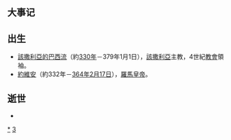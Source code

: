 {{unreferenced|time=2018-08-23T08:41:16+00:00}}
{{DecadeTOC|330}}

== 大事记 ==

== 出生 ==
*[[該撒利亞的巴西流|該撒利亞的巴西流]]（約[[330年|330年]]－379年1月1日），[[該撒利亞|該撒利亞]]主教，4世紀[[教會|教會]]領袖。
*[[約維安|約維安]]（約332年－[[364年|364年]][[2月17日|2月17日]]），[[羅馬皇帝|羅馬皇帝]]。

== 逝世 ==
*

{{世紀|4}}

[[Category:330年代|*]]
[[Category:4世纪各年代|3]]